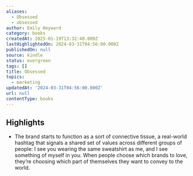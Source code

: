 ```yaml
---
aliases:
  - Obsessed
  - obsessed
author: Emily Heyward
category: books
createdAt: 2025-01-19T13:32:40.000Z
lastHighlightedOn: 2024-03-31T04:56:00.000Z
publishedOn: null
source: kindle
status: evergreen
tags: []
title: Obsessed
topics:
  - marketing
updatedAt: '2024-03-31T04:56:00.000Z'
url: null
contentType: books
---
```

## Highlights

- The brand starts to function as a sort of connective tissue, a real-world hashtag that signals a shared set of values across different groups of people: I see you wearing the same sweatshirt as me, and I see something of myself in you. When people choose which brands to love, they’re choosing which part of themselves they want to convey to the world.
